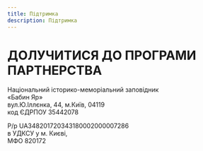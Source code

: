 ```yaml
---
title: Підтримка
description: Підтримка
---
```

# ДОЛУЧИТИСЯ ДО ПРОГРАМИ ПАРТНЕРСТВА

Національний історико-меморіальний заповідник <br />
«Бабин Яр» <br />
вул.Ю.Іллєнка, 44, м.Київ, 04119 <br />
код ЄДРПОУ 35442078 <br />


Р/р UA348201720343180002000007286 <br />
в УДКСУ у м. Києві, <br />
МФО 820172 <br />
